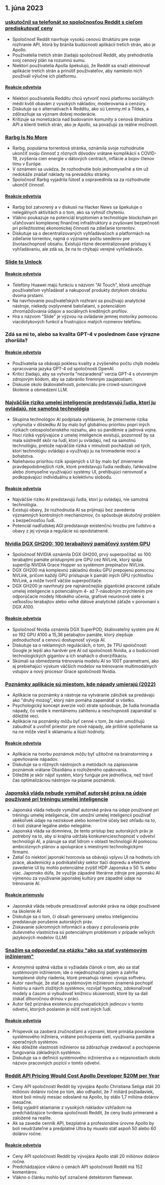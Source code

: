 

<CallToAction />

<Steps>

## 1. júna 2023

### [uskutočnil sa telefonát so spoločnosťou Reddit s cieľom prediskutovať ceny](https://old.reddit.com/r/apolloapp/comments/13ws4w3/had_a_call_with_reddit_to_discuss_pricing_bad/)

- Spoločnosť Reddit navrhuje vysokú cenovú štruktúru pre svoje rozhranie API, ktorá by bránila budúcnosti aplikácií tretích strán, ako je Apollo.
- Používatelia tretích strán žiadajú spoločnosť Reddit, aby prehodnotila svoj cenový plán na rozumnú sumu.
- Niektorí používatelia Apolla špekulujú, že Reddit sa snaží eliminovať aplikácie tretích strán a prinútiť používateľov, aby namiesto nich používali výlučne ich platformu.

#### [Reakcie odvetvia](http://news.ycombinator.com/item?id=36141083)

- Niektorí používatelia Redditu chcú vytvoriť novú platformu sociálnych médií kvôli obavám z vysokých nákladov, moderovania a cenzúry.
- Diskutuje sa o alternatívach k Redditu, ako sú Lemmy.ml a Tildes, a zdôrazňuje sa význam dobrej moderácie.
- Kritizuje sa monetizácia nad budovaním komunity a cenová štruktúra API a klienti tretích strán, ako je Apollo, sa považujú za reálne možnosti.

### [Rarbg Is No More](https://web.archive.org/web/20230531105653/https://rarbg.to/index80.php)

- Rarbg, populárna torrentová stránka, oznámila svoje rozhodnutie ukončiť svoju činnosť z rôznych dôvodov vrátane komplikácií s COVID-19, zvýšenia cien energie v dátových centrách, inflácie a bojov členov tímu v Európe.
- V oznámení sa uvádza, že rozhodnutie bolo jednomyseľné a tím už nedokáže znášať náklady na prevádzku stránky.
- Spoločnosť Rarbg vyjadrila ľútosť a ospravedlnila sa za rozhodnutie ukončiť činnosť.

#### [Reakcie odvetvia](http://news.ycombinator.com/item?id=36136819)

- Rarbg bol zatvorený a v diskusii na Hacker News sa špekuluje o nelegálnych aktivitách a o tom, ako sa vyhnúť chyteniu.
- Vlákno poukazuje na potenciál kryptomien a technológie blockchain pri uľahčovaní komplexnej finančnej infraštruktúry a zvyšovaní bezpečnosti pri príležitostnej ekonomickej činnosti na zdieľanie torrentov.
- Diskutuje sa o decentralizovaných vyhľadávačoch a platformách na zdieľanie torrentov, najmä o význame počtu seederov pre životaschopnosť obsahu. Existujú rôzne decentralizované prístupy k vyhľadávaniu, ale zdá sa, že na to chýbajú verejné vyhľadávače.

### [Slide to Unlock](https://cs.uwaterloo.ca/~csk/slide/)

#### [Reakcie odvetvia](http://news.ycombinator.com/item?id=36138304)

- Telefóny Huawei majú funkciu s názvom "AI Touch", ktorá umožňuje používateľom vyhľadávať a nakupovať produkty dotykom obrázku dvoma prstami.
- Na navrhovanie používateľských rozhraní sa používajú analytické nástroje, niekedy ovplyvnené batoľatami, s potenciálom zhromažďovania údajov a sociálnych kreditných profilov.
- Hra s názvom "Slide" je výzvou na ovládanie jemnej motoriky pomocou viacdotykových funkcií a frustrujúco malých rozmerov telefónu.

### Zdá sa mi to, alebo sa kvalita GPT-4 v poslednom čase výrazne zhoršila?

#### [Reakcie odvetvia](http://news.ycombinator.com/item?id=36134249)

- Používatelia sa obávajú poklesu kvality a zvýšeného počtu chýb modelu spracovania jazyka GPT-4 od spoločnosti OpenAI.
- Kritici žiadajú, aby sa vytvorila "nezaradená" verzia GPT-4 s otvoreným zdrojovým kódom, aby sa zabránilo firemným zaujatostiam.
- Diskusie okolo škálovateľnosti, potenciálu pre crowd-sourcingové školenie a obmedzení LLM.

### [Najväčšie riziko umelej inteligencie predstavujú ľudia, ktorí ju ovládajú, nie samotná technológia](https://aisnakeoil.substack.com/p/is-avoiding-extinction-from-ai-really)

- Skupina technológov AI podpísala vyhlásenie, že zmiernenie rizika vyhynutia v dôsledku AI by malo byť globálnou prioritou popri iných rizikách celospoločenského rozsahu, ako sú pandémie a jadrová vojna.
- Hoci riziká vyplývajúce z umelej inteligencie existujú, pozornosť by sa mala sústrediť skôr na ľudí, ktorí ju ovládajú, než na samotnú technológiu, pretože najväčšie riziká v minulosti pochádzali od tých, ktorí technológiu ovládajú a využívajú ju na hromadenie moci a bohatstva.
- Naliehavou prioritou rizík spojených s UI by malo byť zmiernenie pravdepodobnejších rizík, ktoré predstavujú ľudia nedbalo, ľahkovážne alebo zlomyseľne využívajúci systémy UI, prehlbujúci nerovnosť a podkopávajúci individuálnu a kolektívnu slobodu.

#### [Reakcie odvetvia](http://news.ycombinator.com/item?id=36139852)

- Najväčšie riziko AI predstavujú ľudia, ktorí ju ovládajú, nie samotná technológia.
- Existujú obavy, že rozhodnutia AI sa prijímajú bez zavedenia významných kontrolných mechanizmov, čo spôsobuje skutočný problém s bezpečnosťou ľudí.
- Potenciál nadľudskej AGI predstavuje existenčnú hrozbu pre ľudstvo a obavy z jej vývoja a regulácie sú opodstatnené.

### [Nvidia DGX GH200: 100 terabajtový pamäťový systém GPU](https://developer.nvidia.com/blog/announcing-nvidia-dgx-gh200-first-100-terabyte-gpu-memory-system/)

- Spoločnosť NVIDIA oznámila DGX GH200, prvý superpočítač so 100 terabajtmi pamäte prístupnými pre GPU cez NVLink, ktorý spája superčip NVIDIA Grace Hopper so systémom prepínačov NVLink.
- DGX GH200 má komplexnú základnú dosku GPU prepojenú pomocou NVLink, pričom každý GPU pristupuje k pamäti iných GPU rýchlosťou NVLink, a môže tvoriť väčšie superpočítače.
- DGX GH200 je navrhnutý pre najnáročnejšie gigantické pracovné záťaže umelej inteligencie s potenciálnym 4- až 7-násobným zrýchlením pre odporúčacie modely hlbokého učenia, grafové neurónové siete s veľkosťou terabajtov alebo veľké dátové analytické záťaže v porovnaní s DGX A100.

#### [Reakcie odvetvia](http://news.ycombinator.com/item?id=36133226)

- Spoločnosť Nvidia oznámila DGX SuperPOD, škálovateľný systém pre AI so 192 GPU A100 a 15,36 petabajtov pamäte, ktorý zlepšuje jednoduchosť a cenovú dostupnosť vývoja AI.
- Diskutuje sa o reklamných reguláciách, o tom, že TPU spoločnosti Google je lepší ako hardvér pre AI od spoločnosti Nvidia, a o budúcnosti technologických gigantov a ich snahách o diverzifikáciu.
- Skúmali sa obmedzenia trénovania modelu AI so 100T parametrami, ako aj prebiehajúci výskum väčších modelov na trénovanie multimodálnych vstupov a nový procesor Grace spoločnosti Nvidia.

### [Poznámky aplikácie sú miestom, kde nápady umierajú (2022)](https://www.reproof.app/blog/notes-apps-help-us-forget)

- Aplikácie na poznámky a nástroje na vytváranie záložiek sa predávajú ako "druhý mozog", ktorý nám pomáha zapamätať si všetko.
- Psychologický koncept averzie voči strate spôsobuje, že ľudia hromadia nápady, čo vedie k mentálnemu zahlteniu a neschopnosti zapamätať si dôležité veci.
- Aplikácie na poznámky môžu byť cenné v tom, že nám umožňujú zabudnúť a uvoľniť priestor pre nové nápady, ale prílišné spoliehanie sa na ne môže viesť k sklamaniu a ilúzii hodnoty.

#### [Reakcie odvetvia](http://news.ycombinator.com/item?id=36136179)

- Aplikácie na tvorbu poznámok môžu byť užitočné na brainstorming a upevňovanie nápadov.
- Diskutuje sa o rôznych nástrojoch a metódach na zapisovanie poznámok vrátane Obsidiánu a rozloženého opakovania.
- Dôležité je skôr nájsť systém, ktorý funguje pre jednotlivca, než tráviť čas optimalizáciou nástrojov na písanie poznámok.

### [Japonská vláda nebude vymáhať autorské práva na údaje používané pri tréningu umelej inteligencie](https://technomancers.ai/japan-goes-all-in-copyright-doesnt-apply-to-ai-training/)

- Japonská vláda nebude vymáhať autorské práva na údaje používané pri tréningu umelej inteligencie, čím umožní umelej inteligencii používať akékoľvek údaje na neziskové alebo komerčné účely bez ohľadu na to, či boli získané legálne alebo nelegálne.
- Japonská vláda sa domnieva, že tento prístup bez autorských práv je potrebný na to, aby si krajina udržala konkurencieschopnosť v odvetví technológií AI, a plánuje sa stať lídrom v oblasti technológií AI pomocou ambicióznych plánov a spolupráce s miestnymi technologickými firmami.
- Zatiaľ čo niektorí japonskí tvorcovia sa obávajú vplyvu UI na hodnotu ich práce, akademický a podnikateľský sektor tlačí dopredu a efektívne zavedenie UI by mohlo potenciálne zvýšiť HDP Japonska o 50 % alebo viac. Japonsko dúfa, že využije západné literárne zdroje pre japonskú AI výmenou za využívanie japonskej kultúry pre západné údaje na trénovanie AI.

#### [Reakcie priemyslu](http://news.ycombinator.com/item?id=36144241)

- Japonská vláda nebude presadzovať autorské práva na údaje používané na školenie AI
- Diskutuje sa o tom, či obsah generovaný umelou inteligenciou predstavuje porušenie autorských práv.
- Získavanie súkromných informácií a obavy z porušovania práv duševného vlastníctva sú potenciálnym problémom v prípade veľkých jazykových modelov (LLM)

### [Snažím sa odpovedať na otázku "ako sa stať systémovým inžinierom"](https://rachelbythebay.com/w/2023/05/30/eng/)

- Anonymná spätná väzba si vyžiadala článok o tom, ako sa stať systémovým inžinierom; ide o nejednoznačný pojem a zahŕňa komplexné úlohy riadenia, ktoré presahujú rámec vývoja softvéru.
- Autor navrhuje, že stať sa systémovým inžinierom znamená pochopiť históriu a návrh zložitých systémov, rozvíjať hypotézy, zdokonaľovať modely a časom si vybudovať knižnicu skúseností, ktoré by sa dali získať dlhoročnou drinou v práci.
- Autor tiež priznáva existenciu psychopatických jedincov v tomto odvetví, ktorých poslaním je ničiť svet iných ľudí.

#### [Reakcie odvetvia](http://news.ycombinator.com/item?id=36133263)

- Príspevok sa zaoberá zručnosťami a výzvami, ktoré prináša povolanie systémového inžiniera, vrátane pochopenia sietí, využívania pamäte a operačných systémov.
- Ako dôležité vlastnosti inžinierov sa zdôrazňuje zvedavosť a pochopenie fungovania základných systémov.
- Diskutuje sa o definícii systémového inžinierstva a o nejasnostiach okolo názvov pracovných pozícií v tomto odvetví.

### [Reddit API Pricing Would Cost Apollo Developer $20M per Year](https://daringfireball.net/linked/2023/05/31/reddit-apollo-api-pricing)

- Ceny API spoločnosti Reddit by vývojára Apollo Christiana Seliga stáli 20 miliónov dolárov ročne po tom, ako odhadol, že 7 miliárd požiadaviek, ktoré boli minulý mesiac odoslané na Apollo, by stálo 1,7 milióna dolárov mesačne.
- Selig vyjadril sklamanie z vysokých nákladov vzhľadom na predchádzajúce tvrdenia spoločnosti Reddit, že ceny budú primerané a založené na realite.
- Ak sa zavedie cenník API, bezplatné a profesionálne úrovne Apollo by boli neudržateľné a predplatné Ultra by muselo stáť aspoň 50 alebo 60 dolárov ročne.

#### [Reakcie odvetvia](http://news.ycombinator.com/item?id=36142285)

- Ceny API spoločnosti Reddit by vývojára Apollo stáli 20 miliónov dolárov ročne.
- Predchádzajúce vlákno o cenách API spoločnosti Reddit má 152 komentárov.
- Vlákno o článku mohlo byť označené detektorom flamewar.

</Steps>
